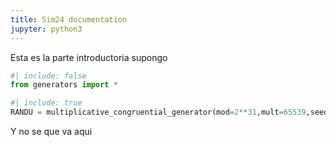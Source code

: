```yaml
---
title: Sim24 documentation
jupyter: python3
---
```


Esta es la parte introductoria supongo

```python
#| include: false
from generators import *
```
```python
#| include: true
RANDU = multiplicative_congruential_generator(mod=2**31,mult=65539,seed=14501)
```

Y no se que va aqui
